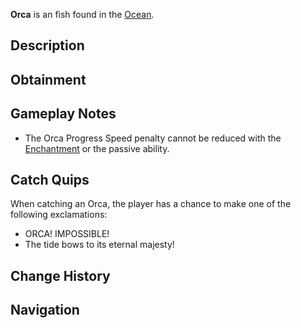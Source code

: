 {{FishInfobox
|image          = Orca.png
|rarity         = Exotic
|sea            = First Sea
|location       = [[Ocean]]
|sublocation    = 
|sources        = Fishing Rod
|radar_location = 
|prog_speed     = +20
|xp             = 8000
|weather        = 
|time           = 
|season         = 
|bait           = Shark Head
|base_weight    = 1500
|base_value     = 12000
|weight_range   = 500
|base_chance    = 10
|base_resil     = 4
}}
'''Orca''' is an {{Rarity|Exotic}} fish found in the [[Ocean]].

== Description ==
{{Description|Orcas tend to migrate from time to time.|Bestiary Entry}}

== Obtainment ==
{{Description|Search the ocean for migrating orcas|Bestiary Hint}}
{{Fish Availability|
Orca Migration/Normal
|top_rods      = 
Leviathan's Fang Rod\39283.83\54155.89;
Free Spirit Rod\33888.38\50594.35;
Trident Rod\33276.75\49681.21;
Krampus's Rod\31827.66\38743.9;
Magma Rod\31011.57\37750.46;
Great Rod of Oscar\27153.43\32123.76;
No-Life Rod\26853.21\40076.74;
Resourceful Rod\19939.8\25591.32;
Ethereal Prism Rod\26168.96\33287.35;
Astralhook Rod\26077.02\33241.57;
Seraphic Rod\25466.2\33790.57;
Rod Of The Forgotten Fang\23796.16\30653.17;
Challenger's Rod\23224.04\31376.12;
Rod Of The Depths\21344.81\27390.18;
Zeus Rod\21142.94\27970.12;
Rod Of The Exalted One\20888.95\26746.98;
Verdant Shear Rod\20788.47\27639.83;
Blazebringer Rod\20087.52\26476.98;
Depthseeker Rod\19256.61\25877.93;
Avalanche Rod\17291.17\23108.66;
Volcanic Rod\16464.56\21896.74;
Steady Rod\6241.53\8349.45
|recommended   = Trident Rod
}}

== Gameplay Notes ==
* The Orca Progress Speed penalty cannot be reduced with the {{Enchantment|Steady}} [[Enchantment]] or the {{Item|Tempest Rod}} passive ability.

== Catch Quips ==
When catching an Orca, the player has a chance to make one of the following exclamations:
* ORCA! IMPOSSIBLE!
* The tide bows to its eternal majesty!

== Change History ==
{{Change History|{{subst:Current Version}}}}

== Navigation ==
{{Fish Navbox|Ocean}}
